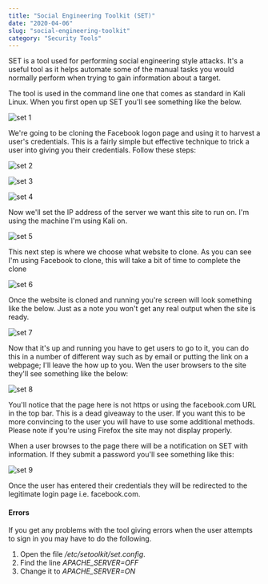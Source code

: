 ```yaml
---
title: "Social Engineering Toolkit (SET)"
date: "2020-04-06"
slug: "social-engineering-toolkit"
category: "Security Tools"
---
```


SET is a tool used for performing social engineering style attacks. It's a useful tool as it helps automate some of the manual tasks you would normally perform when trying to gain information about a target.

The tool is used in the command line one that comes as standard in Kali Linux. When you first open up SET you'll see something like the below.

![set 1](./set1.png)

We're going to be cloning the Facebook logon page and using it to harvest a user's credentials. This is a fairly simple but effective technique to trick a user into giving you their credentials. Follow these steps:

![set 2](./set2.png)

![set 3](./set3.png)

![set 4](./set4.png)

Now we'll set the IP address of the server we want this site to run on. I'm using the machine I'm using Kali on.

![set 5](./set5.png)

This next step is where we choose what website to clone. As you can see I'm using Facebook to clone, this will take a bit of time to complete the clone

![set 6](./set6.png)

Once the website is cloned and running you're screen will look something like the below. Just as a note you won't get any real output when the site is ready.

![set 7](./set7.png)

Now that it's up and running you have to get users to go to it, you can do this in a number of different way such as by email or putting the link on a webpage; I'll leave the how up to you. Wen the user browsers to the site they'll see something like the below:

![set 8](./set8.png)

You'll notice that the page here is not https or using the facebook.com URL in the top bar. This is a dead giveaway to the user. If you want this to be more convincing to the user you will have to use some additional methods. Please note if you're using Firefox the site may not display properly.

When a user browses to the page there will be a notification on SET with information. If they submit a password you'll see something like this:

![set 9](./set9.png)

Once the user has entered their credentials they will be redirected to the legitimate login page i.e. facebook.com.


#### Errors

If you get any problems with the tool giving errors when the user attempts to sign in you may have to do the following.

1. Open the file */etc/setoolkit/set.config*.
2. Find the line *APACHE_SERVER=OFF*
3. Change it to *APACHE_SERVER=ON*